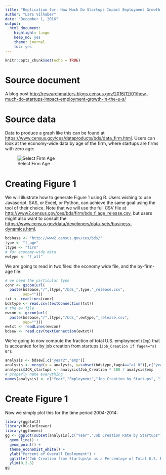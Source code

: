 ```yaml
---
title: "Replication for: How Much Do Startups Impact Employment Growth in the U.S.?"
author: "Lars Vilhuber"
date: "December 1, 2016"
output: 
  html_document: 
    highlight: tango
    keep_md: yes
    theme: journal
    toc: yes
---
```


```r
knitr::opts_chunk$set(echo = TRUE)
```

# Source document
A blog post [http://researchmatters.blogs.census.gov/2016/12/01/how-much-do-startups-impact-employment-growth-in-the-u-s/](by Jim Lawrence)

# Source data
Data to produce a graph like this can be found at [https://www.census.gov/ces/dataproducts/bds/data_firm.html](). Users can look at the economy-wide data by age of the firm, where startups are firms with zero age:

![Select Firm Age](Selection_316.png)

# Creating Figure 1
We will illustrate how to generate Figure 1 using R. Users wishing to use Javascript, SAS, or Excel, or Python, can achieve the same goal using the tool of their choice. Note that we will use the full CSV file at [http://www2.census.gov/ces/bds/firm/bds_f_age_release.csv](), but users might also want to consult the [https://www.census.gov/data/developers/data-sets/business-dynamics.html](BDS API).

```r
bdsbase <- "http://www2.census.gov/ces/bds/"
type <- "f_age"
ltype <- "firm"
# for economy-wide data
ewtype <- "f_all"
```
We are going to read in two files: the economy wide file, and the by-firm-age file:
```r
# we need the particular type 
conr <- gzcon(url(
  paste(bdsbase,"/",ltype,"/bds_",type,"_release.csv",
        sep="")))
txt <- readLines(conr)
bdstype <- read.csv(textConnection(txt))
# the ew file
ewcon <- gzcon(url(
  paste(bdsbase,"/",ltype,"/bds_",ewtype,"_release.csv",
        sep="")))
ewtxt <- readLines(ewcon)
bdsew <- read.csv(textConnection(ewtxt))
```
We're going to now compute the fraction of total U.S. employment (`Emp`) that is accounted for by job creation from startups (`Job_Creation if fage4="a) 0"`):

```r
analysis <- bdsew[,c("year2","emp")]
analysis <- merge(x = analysis, y=subset(bdstype,fage4=="a) 0")[,c("year2","Job_Creation")], by="year2")
analysis$JCR_startups <- analysis$Job_Creation * 100 / analysis$emp
# properly name everything
names(analysis) <- c("Year","Employment","Job Creation by Startups", "Job Creation Rate by Startups")
```

# Create Figure 1

Now we simply plot this for the time period 2004-2014:
```r
library(ggplot2)
library(RColorBrewer)
library(ggthemes)
gg <- ggplot(subset(analysis[,c("Year","Job Creation Rate by Startups")],Year > 2003),aes(x=Year,y=`Job Creation Rate by Startups`)) +
  geom_line() + 
  geom_point() +
  theme_economist_white() +
  ylab("Percent of Overall Employment") +
  ggtitle("Job Creation from Startups\n as a Percentage of Total U.S. Employment From 2004 to 2014") +
  ylim(0,3.5)
gg
```

